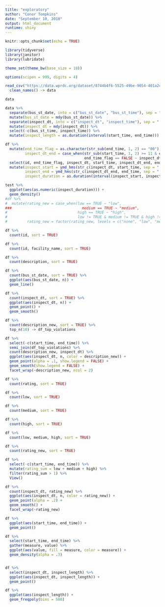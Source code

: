 ```yaml
---
title: "exploratory"
author: "Conor Tompkins"
date: "September 10, 2018"
output: html_document
runtime: shiny
---
```


```r
knitr::opts_chunk$set(echo = TRUE)
```

```r
library(tidyverse)
library(janitor)
library(lubridate)

theme_set(theme_bw(base_size = 18))

options(scipen = 999, digits = 4)
```


```r
read_csv("https://data.wprdc.org/dataset/8744b4f6-5525-49be-9054-401a2c4c2fac/resource/1a1329e2-418c-4bd3-af2c-cc334e7559af/download/restaurantinspectionviolationsalt.csv", progress = FALSE) %>% 
  clean_names() -> data
```

```r
data

data %>% 
  separate(bus_st_date, into = c("bus_st_date", "bus_st_time"), sep = " ") %>% 
  mutate(bus_st_date = mdy(bus_st_date)) %>% 
  separate(inspect_dt, into = c("inspect_dt", "inspect_time"), sep = " ") %>% 
  mutate(inspect_dt = mdy(inspect_dt)) %>% 
  select(-c(bus_st_time, inspect_time)) %>% 
  mutate(inspect_length = as.duration(interval(start_time, end_time))) -> df

df %>% 
  mutate(end_time_flag = as.character(str_sub(end_time, 1, 2) == "00"),
         inspect_dt_end = case_when(str_sub(start_time, 1, 2) >= 11 & end_time_flag == TRUE ~ (inspect_dt + 1),
                                    end_time_flag == FALSE ~ inspect_dt)) %>% 
  select(id, end_time_flag, inspect_dt, start_time, inspect_dt_end, end_time) %>% 
  mutate(inspect_start = ymd_hms(str_c(inspect_dt, start_time, sep = " ")),
         inspect_end = ymd_hms(str_c(inspect_dt_end, end_time, sep = " ")),
         inspect_duration = as.duration(interval(inspect_start, inspect_end))) -> test

test %>% 
  ggplot(aes(as.numeric(inspect_duration))) +
  geom_density()
#df %>% 
#  mutate(rating_new = case_when(low == TRUE ~ "low",
###                                medium == TRUE ~ "medium",
#                                high == TRUE ~ "high",
#                                low != TRUE & medium != TRUE & high != TRUE ~ "none"),
#         rating_new = factor(rating_new, levels = c("none", "low", "medium", "high"))) -> df
```

```r
df %>% 
  count(id, sort = TRUE)

df %>% 
  count(id, facility_name, sort = TRUE)

df %>%
  count(description, sort = TRUE)
```

```r
df %>% 
  count(bus_st_date, sort = TRUE) %>% 
  ggplot(aes(bus_st_date, n)) +
  geom_line()
```

```r
df %>% 
  count(inspect_dt, sort = TRUE) %>% 
  ggplot(aes(inspect_dt, n)) +
  geom_point() +
  geom_smooth()
```

```r
df %>% 
  count(description_new, sort = TRUE) %>% 
  top_n(10) -> df_top_violations

df %>% 
  select(-c(start_time, end_time)) %>% 
  semi_join(df_top_violations) %>% 
  count(description_new, inspect_dt) %>% 
  ggplot(aes(inspect_dt, n, color = description_new)) +
  geom_point(alpha = .1, show.legend = FALSE) +
  geom_smooth(show.legend = FALSE) +
  facet_wrap(~description_new, ncol = 2)
```

```r
df %>% 
  count(rating, sort = TRUE)

df %>% 
  count(low, sort = TRUE)

df %>% 
  count(medium, sort = TRUE)

df %>% 
  count(high, sort = TRUE)

df %>% 
  count(low, medium, high, sort = TRUE)

df %>% 
  count(rating_new, sort = TRUE)

df %>%
  select(-c(start_time, end_time)) %>% 
  mutate(rating_sum = low + medium + high) %>% 
  filter(rating_sum > 1) %>% 
  View()
```

```r
df %>%
  count(inspect_dt, rating_new) %>% 
  ggplot(aes(inspect_dt, n, color = rating_new)) +
  geom_point(alpha = .2) +
  geom_smooth() +
  facet_wrap(~rating_new)
```

```r
df %>% 
  ggplot(aes(start_time, end_time)) +
  geom_point()

df %>% 
  select(start_time, end_time) %>% 
  gather(measure, value) %>% 
  ggplot(aes(value, fill = measure, color = measure)) +
  geom_density(alpha = .3)


df %>% 
  select(inspect_dt, inspect_length) %>% 
  ggplot(aes(inspect_dt, inspect_length)) +
  geom_point()

df %>%
  ggplot(aes(inspect_length)) +
  geom_freqpoly(bins = 500)


```
